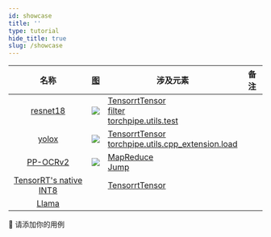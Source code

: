 ```yaml
---
id: showcase
title: ''
type: tutorial
hide_title: true
slug: /showcase
---
```





|           名称           | [图](../tools/vis.mdx)                 | 涉及元素                                                                                                  | 备注 |
|:------------------------:|----------------------------------------|-----------------------------------------------------------------------------------------------------------|------|
|        [resnet18]        | ![](../assets/resnet18_gpu_decode.svg) | [TensorrtTensor](../backend-reference/torch.mdx#tensorrttensor)<br />[filter]<br />[torchpipe.utils.test] |      |
|         [yolox]          | ![](../assets/yolox.svg)               | [TensorrtTensor](../backend-reference/torch.mdx#tensorrttensor)<br />[torchpipe.utils.cpp_extension.load] |      |
|        [PP-OCRv2]        | ![](../assets/ppocr.svg)               | [MapReduce](../Inter-node/graphtraversal.mdx#mapreduce)<br />[Jump]                                       |      |
| [TensorRT's native INT8] |                                        | [TensorrtTensor](../backend-reference/torch.mdx#tensorrttensor)                                           |      |
| [Llama](https://github.com/torchpipe/LLM.TensorRT.Serve) |                                        |                                            |      |

[resnet18]: https://github.com/torchpipe/torchpipe/tree/main/examples/resnet18
[yolox]: https://github.com/torchpipe/torchpipe/tree/main/examples/yolox
[PP-OCRv2]: https://github.com/torchpipe/torchpipe/tree/main/examples/ppocr
[TensorRT's native INT8]: https://github.com/torchpipe/torchpipe/tree/main/examples/int8

<!-- 通用链接： -->
[torchpipe.utils.cpp_extension.load]: ../python/compile.mdx
[filter]: ../Inter-node/filter.mdx
[torchpipe.utils.test]: ../python/test.mdx
[Jump]: ../Inter-node/graphtraversal.mdx#jump


🙏 请添加你的用例